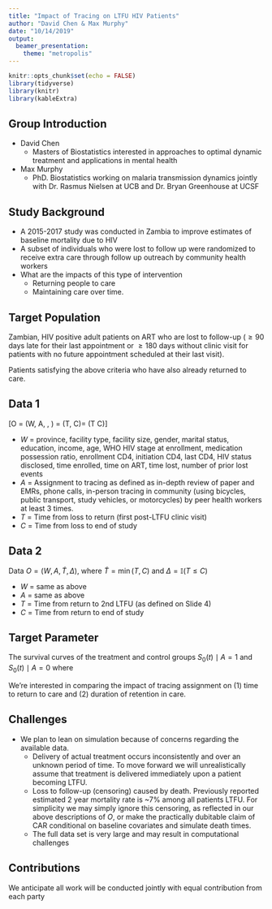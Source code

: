 ```yaml
---
title: "Impact of Tracing on LTFU HIV Patients"
author: "David Chen & Max Murphy"
date: "10/14/2019"
output: 
  beamer_presentation:
    theme: "metropolis"
---
```


```r
knitr::opts_chunk$set(echo = FALSE)
library(tidyverse)
library(knitr)
library(kableExtra)
```

## Group Introduction
- David Chen
  - Masters of Biostatistics interested in approaches to optimal dynamic treatment and applications in mental health
  
- Max Murphy
  - PhD. Biostatistics working on malaria transmission dynamics jointly with Dr. Rasmus Nielsen at UCB and Dr. Bryan Greenhouse at UCSF

## Study Background
<!-- A study was conducted in Zambia to improve estimates of baseline mortality due to HIV. In the context of this observational study, a subset of individuals who were lost to follow up were assigned to receive extra care through follow up outreach by community health workers. This raises the question of what are the impacts of this type of intervention, both in returning people to care as well as maintaining them over time. -->
- A 2015-2017 study was conducted in Zambia to improve estimates of baseline mortality due to HIV
- A subset of individuals who were lost to follow up were randomized to receive extra care through follow up outreach by community health workers 
- What are the impacts of this type of intervention
  - Returning people to care 
  - Maintaining care over time.

## Target Population
\textbf{Pop 1}

Zambian, HIV positive adult patients on ART who are lost to follow-up ($\geq 90$ days late for their last appointment or $\geq 180$ days without clinic visit for patients with no future appointment scheduled at their last visit).

\vspace{.25in}

\textbf{Pop 2}

Patients satisfying the above criteria who have also already returned to care.

## Data 1

\[O = (W, A, \tilde{T}, \Delta)\text{, where } \tilde{T} = \min(T, C)\text{ and }\Delta = \mathbb{I}(T \leq C)\]

- $W$ = province, facility type, facility size, gender, marital status, education, income, age, WHO HIV stage at enrollment, medication possession ratio, enrollment CD4, initiation CD4, last CD4, HIV status disclosed, time enrolled, time on ART, time lost, number of prior lost events
- $A$ = Assignment to tracing as defined as in-depth review of paper and EMRs, phone calls, in-person tracing in community (using bicycles, public transport, study vehicles, or motorcycles) by peer health workers at least 3 times.
- $T$ = Time from loss to return (first post-LTFU clinic visit)
- $C$ = Time from loss to end of study

## Data 2
Data $O = (W, A, \tilde{T}, \Delta)$, where $\tilde{T} = \min(T, C)$ and $\Delta = \mathbb{I}(T \leq C)$

- $W$ = same as above
- $A$ = same as above
- $T$ = Time from return to 2nd LTFU (as defined on Slide 4)
- $C$ = Time from return to end of study

\vspace{.2in}
\textit{Contingent on having sufficient support in data}



## Target Parameter
The survival curves of the treatment and control groups $S_0(t) \mid A = 1$ and $S_0(t) \mid A = 0$ where
\begin{align*}
S_0(t) \mid A = a \quad &= \prod\limits_{s \in [0, t]}\left\{1 - d\lambda_{0}(s) \mid A = a\right\}\\
&= \prod\limits_{i=1}^{n}\left\{1 - \lambda_{0}(s_i) \mid A = a\right\}
\end{align*}

We're interested in comparing the impact of tracing assignment on (1) time to return to care and (2) duration of retention in care.

## Challenges
- We plan to lean on simulation because of concerns regarding the available data.
  - Delivery of actual treatment occurs inconsistently and over an unknown period of time. To move forward we will unrealistically assume that treatment is delivered immediately upon a patient becoming LTFU.
  - Loss to follow-up (censoring) caused by death. Previously reported estimated 2 year mortality rate is ~7% among all patients LTFU. For simplicity we may simply ignore this censoring, as reflected in our above descriptions of $O$, or make the practically dubitable claim of CAR conditional on baseline covariates and simulate death times.
  - The full data set is very large and may result in computational challenges

## Contributions
We anticipate all work will be conducted jointly with equal contribution from each party
